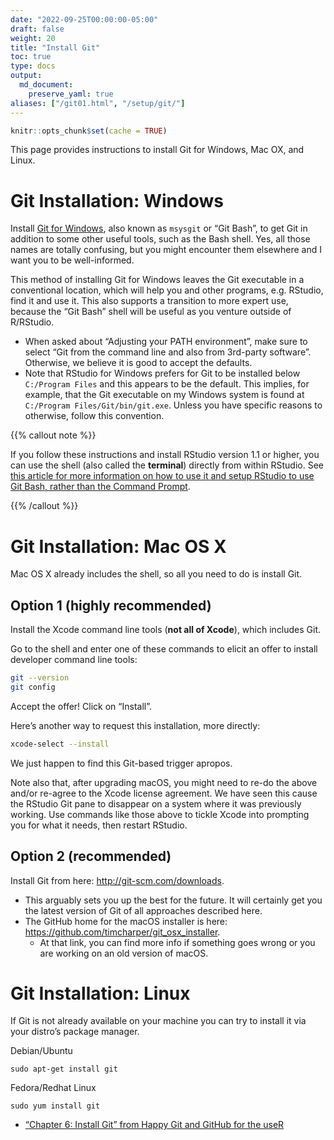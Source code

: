 ```yaml
---
date: "2022-09-25T00:00:00-05:00"
draft: false
weight: 20
title: "Install Git"
toc: true
type: docs
output:
  md_document:
    preserve_yaml: true
aliases: ["/git01.html", "/setup/git/"]
---
```


```r
knitr::opts_chunk$set(cache = TRUE)
```

This page provides instructions to install Git for Windows, Mac OX, and Linux. 

# Git Installation: Windows

Install [Git for Windows](https://git-for-windows.github.io/), also known as `msysgit` or "Git Bash", to get Git in addition to some other useful tools, such as the Bash shell. Yes, all those names are totally confusing, but you might encounter them elsewhere and I want you to be well-informed.

This method of installing Git for Windows leaves the Git executable in a conventional location, which will help you and other programs, e.g. RStudio, find it and use it. This also supports a transition to more expert use, because the "Git Bash" shell will be useful as you venture outside of R/RStudio.

* When asked about "Adjusting your PATH environment", make sure to select "Git from the command line and also from 3rd-party software". Otherwise, we believe it is good to accept the defaults.
* Note that RStudio for Windows prefers for Git to be installed below `C:/Program Files` and this appears to be the default. This implies, for example, that the Git executable on my Windows system is found at `C:/Program Files/Git/bin/git.exe`. Unless you have specific reasons to otherwise, follow this convention.

{{% callout note %}}

If you follow these instructions and install RStudio version 1.1 or higher, you can use the shell (also called the **terminal**) directly from within RStudio. See [this article for more information on how to use it and setup RStudio to use Git Bash, rather than the Command Prompt](https://support.rstudio.com/hc/en-us/articles/115010737148-Using-the-RStudio-Terminal).

{{% /callout %}}

# Git Installation: Mac OS X

Mac OS X already includes the shell, so all you need to do is install Git.

## Option 1 (highly recommended)

Install the Xcode command line tools (**not all of Xcode**), which includes Git.

Go to the shell and enter one of these commands to elicit an offer to install developer command line tools:

``` bash
git --version
git config
```

Accept the offer! Click on "Install".

Here's another way to request this installation, more directly:

``` bash
xcode-select --install
```

We just happen to find this Git-based trigger apropos.

Note also that, after upgrading macOS, you might need to re-do the above and/or re-agree to the Xcode license agreement. We have seen this cause the RStudio Git pane to disappear on a system where it was previously working. Use commands like those above to tickle Xcode into prompting you for what it needs, then restart RStudio.

## Option 2 (recommended)

Install Git from here: <http://git-scm.com/downloads>.

* This arguably sets you up the best for the future. It will certainly get you the latest version of Git of all approaches described here.
* The GitHub home for the macOS installer is here: <https://github.com/timcharper/git_osx_installer>.
    * At that link, you can find more info if something goes wrong or you are working on an old version of macOS.

# Git Installation: Linux

If Git is not already available on your machine you can try to install it via your distro's package manager.

Debian/Ubuntu

`sudo apt-get install git`

Fedora/Redhat Linux

`sudo yum install git`


<!-- # Acknowledgments -->

<!-- ```{r child = here::here("R", "_ack_stat545.Rmd")} -->
<!-- ``` -->
<!-- ```{r child = here::here("R", "_ack_swcgit.Rmd")} -->
<!-- ``` -->
<!-- ```{r child = here::here("R", "_ack_ben.Rmd")} -->
<!-- ``` -->


* ["Chapter 6: Install Git" from Happy Git and GitHub for the useR](https://happygitwithr.com/install-git.html)
